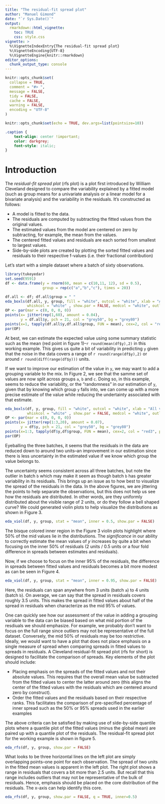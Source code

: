 ```yaml
---
title: "The residual-fit spread plot"
author: "Manuel Gimond"
date: "`r Sys.Date()`"
output: 
  rmarkdown::html_vignette:
    toc: TRUE
    css: style.css
vignette: >
  %\VignetteIndexEntry{The residual-fit spread plot}
  %\VignetteEncoding{UTF-8}
  %\VignetteEngine{knitr::rmarkdown}
editor_options: 
  chunk_output_type: console
---
```


```r
knitr::opts_chunk$set(
  collapse = TRUE,
  comment = "#> ",
  message = FALSE,
  tidy = FALSE,
  cache = FALSE,
  warning = FALSE,
  encoding = "UTF-8"
)
```

```r
knitr::opts_chunk$set(echo = TRUE, dev.args=list(pointsize=10))
```

```css
.caption {
    text-align: center !important;
    color: darkgrey;
    font-style: italic;
}
```


# Introduction

The *residual-fit spread plot* (rfs plot) is a plot first introduced by William Cleveland designed to compare the variability explained by a fitted model (such as group means for a univariate analysis or a linear model for a bivariate analysis) and the variability in the residuals. It's constructed as follows:

-  A model is fitted to the data.
-  The residuals are computed by subtracting the fitted values from the original values.
-  The estimated values from the model are centered on zero by subtracting, for example, the mean from the values.
-  The centered fitted values and residuals are each sorted from smallest to largest values.
-  Side-by-side plots are created by plotting the sorted fitted values and residuals to their respective f-values (i.e. their fractional contribution) 

Let's start with a simple dataset where a batch of sixty observations. 

```r
library(tukeyedar)
set.seed(9591)
df <- data.frame(y = rnorm(60, mean = c(10,11, 12), sd = 0.5), 
                 group = rep(c("a","b","c"), times = 20))

df.all <- df; df.all$group = " "
eda_boxls(df.all, y, group, fill = "white", outcol = "white", xlab = "All values",
          whiskcol = "white" , show.par = FALSE, medcol = "white", outlier = FALSE)
OP <- par(mar = c(0, 0, 0, 0))
points(x= jitter(rep(1,60), amount = 0.04), 
       y = df.all$y, pch = 21, col = "grey50", bg = "grey80")
points(x=1, tapply(df.all$y,df.all$group, FUN = mean), cex=2, col = "red3", pch=16)
par(OP)
```

At best, we can estimate the expected value using some summary statistic such as the mean (red point in figure 1)--`r round(mean(df$y),2)` in this working example. This gives us quite a bit of variability in predicting `y` given that the noise in the data covers a range of `r round(range(df$y),2)` or around `r round(diff(range(df$y)))` units.

If we want to improve our estimation of the value in `y`, we may want to add a grouping variable to the mix. In Figure 2, we see that the samme set of values are now split across groups `a`, `b` and `c`. Doing so, in this example, seems to reduce the variability, or the "randomness" in our estimation of `y`, given that by knowing which group `y` falls into, we can come up with a more precise estimate of the value while reducing the undertainty associated with that estimate.

```r
eda_boxls(df, y, group, fill = "white", outcol = "white", xlab = "All values",
          whiskcol = "white" , show.par = FALSE, medcol = "white", outlier = FALSE)
OP <- par(mar = c(0, 0, 0, 0))
points(x= jitter(rep(1:3,20), amount = 0.07), 
       y = df$y, pch = 21, col = "grey50", bg = "grey80")
points(x=1:3, tapply(df$y,df$group, FUN = mean), cex=2, col = "red3", pch=16)
par(OP)
```

Eyeballing the three batches, it seems that the residuals in the data are reduced down to around two units--an improvement in our estimation since there is less uncertainty in the estimated value if we know which group the value belongs to. 

The uncertainty seems consistent across all three batches, but note the outlier in batch `b` which may make it seem as though batch `b` has greater variability in its residuals. This brings up an issue as to how best to visualize the spread of the residuals in the data. In the above figures, we are jittering the points to help separate the observations, but this does not help us see how the residuals are distributed. In other words, are they uniformly distributed about the visible range of 2 units, or do they follow a bell shaped curve?  We could generated violin plots to help visualize the distributions as shown in Figure 3.

```r
eda_viol(df, y, group, stat = "mean", inner = 0.5, show.par = FALSE)
```

The bisque colored inner region in the Figure 3 violin plots highlight where 50% of the mid values lie in the distributions. The *significance* in our ability to correctly estimate the mean values of $y$ increases by quite a bit when focusing on the inner 50% of residuals (2 units / 0.5 units or a four fold difference in spreads between estimates and residuals).

Now, if we choose to focus on the inner 95% of the residuals, the difference in spreads between fitted values and residuals becomes a bit more modest as can be seen in Figure 4.

```r
eda_viol(df, y, group, stat = "mean", inner = 0.95, show.par = FALSE)
```

Here, the residuals can span anywhere from 3 units (batch `a`) to 4 units (batch `b`). On average, we can say that the spread in residuals covers roughly 3.5 units. This makes the spread in fitted values about half of the spread in residuals when characterize as the mid 95% of values.

One can quickly see how our assessment of the value in adding a grouping variable to the data can be biased based on what mid portion of the resdiuals we should emphasize. For example, we probably don't want to focus on the full range since outliers may not be representative of the full dataset. Conversely, the mid 50% of residuals may be too restrictive. Ideally, we would want to have a plot that does not place emphasis on a single measure of spread when comparing spreads in fitted values to spreads in residuals. A Cleveland residual-fit spread plot (rfs for short) is designed to facilitate the comparison of spreads. Key elements of the plot should include:

- Placing emphasis on the spreads of the fitted values and not their absolute values. This requires that the overall mean value be subtracted from the fitted values to center the latter around zero (this aligns the center of the fitted values with the residuals which are centered around zero by construct).
- Order the fitted values and the residuals based on their respective ranks. This facilitates the comparison of pre-specified percentage of inner spread such as the 50% or 95% spreads used in the earlier examples

The above criteria can be satisfied by making use of side-by-side quantile plots where a quantile plot of the fitted values (minus the global mean) are paired up with a quantile plot of the residuals. The residual-fit spread plot for the working example is shown in figure 5.


```r
eda_rfs(df, y, group, show.par = FALSE)
```

What looks to be three horizontal lines on the left plot are simply overlapping points--one point for each observation. The spread of two units in the fitted mean values is apparent in the left plot. The right plot shows a range in residuals that covers a bit more than 2.5 units. But recall that this range includes outliers that may not be representative of the bulk of residuals. Hence, emphasis should be placed on the core distribution of the residuals. The x-axis can help identify this core. 

```r
eda_rfs(df, y, group, show.par = FALSE, q = TRUE, inner=0.5)
```


